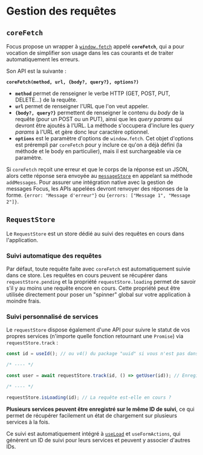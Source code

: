 
<Meta title="Les bases/Gestion des requêtes" />

# Gestion des requêtes

## `coreFetch`

Focus propose un wrapper à [`window.fetch`](https://developer.mozilla.org/en-US/docs/Web/API/Fetch_API/Using_Fetch) appelé **`coreFetch`**, qui a pour vocation de simplifier son usage dans les cas courants et de traiter automatiquement les erreurs.

Son API est la suivante :

**`coreFetch(method, url, {body?, query?}, options?)`**

-   **`method`** permet de renseigner le verbe HTTP (GET, POST, PUT, DELETE...) de la requête.
-   **`url`** permet de renseigner l'URL que l'on veut appeler.
-   **`{body?, query?}`** permettent de renseigner le contenu du _body_ de la requête (pour un POST ou un PUT), ainsi que les _query params_ qui devront être
    ajoutés à l'URL. La méthode s'occupera d'inclure les _query params_ à l'URL et gère donc leur caractère optionnel.
-   **`options`** est le paramètre d'options de `window.fetch`. Cet objet d'options est prérempli par `coreFetch` pour y inclure ce qu'on a déjà défini (la
    méthode et le body en particulier), mais il est surchargeable via ce paramètre.

Si `coreFetch` reçoit une erreur et que le corps de la réponse est un JSON, alors cette réponse sera envoyée au [`messageStore`](/docs/les-bases-gestion-des-messages--docs) en appelant sa méthode
`addMessages`. Pour assurer une intégration native avec la gestion de messages Focus, les APIs appelées devront renvoyer des réponses de la forme.
`{error: "Message d'erreur"}` ou `{errors: ["Message 1", "Message 2"]}`.

## `RequestStore`

Le `RequestStore` est un store dédié au suivi des requêtes en cours dans l'application.

### Suivi automatique des requêtes

Par défaut, toute requête faite avec `coreFetch` est automatiquement suivie dans ce store. Les requêtes en cours peuvent se récupérer dans
`requestStore.pending` et la propriété `requestStore.loading` permet de savoir s'il y au moins une requête encore en cours. Cette propriété peut être
utilisée directement pour poser un "spinner" global sur votre application à moindre frais.

### Suivi personnalisé de services

Le `requestStore` dispose également d'une API pour suivre le statut de vos propres services (n'importe quelle fonction retournant une `Promise`) via
`requestStore.track` :

```ts
const id = useId(); // ou v4() du package "uuid" si vous n'est pas dans un composant

/* ---- */

const user = await requestStore.track(id, () => getUser(id)); // Enregistre le service sur cet ID et l'appelle

/* ---- */

requestStore.isLoading(id); // La requête est-elle en cours ?
```

**Plusieurs services peuvent être enregistré sur le même ID de suivi**, ce qui permet de récupérer facilement un état de chargement sur plusieurs services à la
fois.

Ce suivi est automatiquement intégré à [`useLoad`](/docs/modèle-métier-chargement-des-données--docs#useload-et-nodeload) et `useFormActions`, qui génèrent un ID de suivi pour leurs services et peuvent y associer d'autres IDs.
